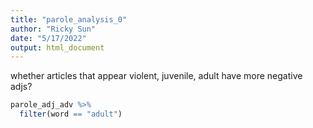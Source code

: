 ```yaml
---
title: "parole_analysis_0"
author: "Ricky Sun"
date: "5/17/2022"
output: html_document
---
```


whether articles that appear violent, juvenile, adult have more negative adjs?

```r
parole_adj_adv %>%
  filter(word == "adult")
```



























